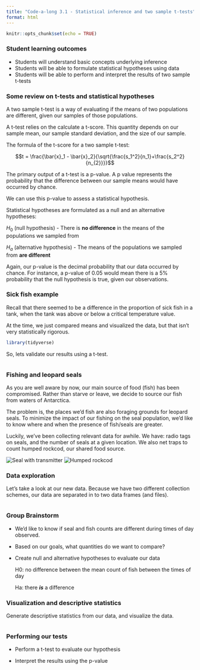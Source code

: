 ```yaml
---
title: "Code-a-long 3.1 - Statistical inference and two sample t-tests"
format: html
---
```


```r
knitr::opts_chunk$set(echo = TRUE)
```



### Student learning outcomes

-  Students will understand basic concepts underlying inference
-  Students will be able to formulate statistical hypotheses using data
-  Students will be able to perform and interpret the results of two sample t-tests

### Some review on t-tests and statistical hypotheses

A two sample t-test is a way of evaluating if the means of two populations are different, given our samples of those populations.

A t-test relies on the calculate a t-score. This quantity depends on our sample mean, our sample standard deviation, and the size of our sample.

The formula of the t-score for a two sample t-test:

$$t = \frac{\bar{x}_1 - \bar{x}_2}{\sqrt{\frac{s_1^2}{n_1}+\frac{s_2^2}{n_{2}}}}$$

The primary output of a t-test is a p-value. A p value represents the probability that the difference between our sample means would have occurred by chance.

We can use this p-value to assess a statistical hypothesis.

Statistical hypotheses are formulated as a null and an alternative hypotheses:

$H_{0}$ (null hypothesis) - There is **no difference** in the means of the populations we sampled from

$H_{a}$ (alternative hypothesis) - The means of the populations we sampled from **are different**

Again, our p-value is the decimal probability that our data occurred by chance. For instance, a p-value of 0.05 would mean there is a 5% probability that the null hypothesis is true, given our observations.

### Sick fish example

Recall that there seemed to be a difference in the proportion of sick fish in a tank, when the tank was above or below a critical temperature value.

At the time, we just compared means and visualized the data, but that isn't very statistically rigorous.

```r
library(tidyverse)

```

So, lets validate our results using a t-test.

```r




```

### Fishing and leopard seals

As you are well aware by now, our main source of food (fish) has been compromised. Rather than starve or leave, we decide to source our fish from waters of Antarctica.

The problem is, the places we'd fish are also foraging grounds for leopard seals. To minimize the impact of our fishing on the seal population, we'd like to know where and when the presence of fish/seals are greater.

Luckily, we've been collecting relevant data for awhile. We have: radio tags on seals, and the number of seals at a given location. We also net traps to count humped rockcod, our shared food source.

![Seal with transmitter](seal-radio.png) ![Humped rockcod](rockcod.png)

### Data exploration

Let's take a look at our new data. Because we have two different collection schemes, our data are separated in to two data frames (and files).

```r



```

### Group Brainstorm

-   We'd like to know if seal and fish counts are different during times of day observed.

-   Based on our goals, what quantities do we want to compare?

-   Create null and alternative hypotheses to evaluate our data

    H0: no difference between the mean count of fish between the times of day

    Ha: there ***is*** a difference\

### Visualization and descriptive statistics

Generate descriptive statistics from our data, and visualize the data.

```r

```

### Performing our tests

-   Perform a t-test to evaluate our hypothesis

-   Interpret the results using the p-value

```r




```
